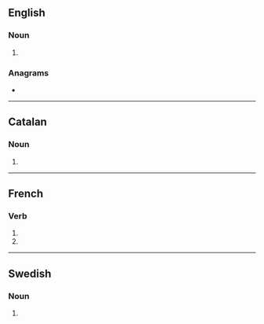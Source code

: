 ==English==

===Noun===
{{head|en|noun form}}

# {{plural of|en|cession}}

===Anagrams===
* {{anagrams|en|a=ceinosss|cosiness|scioness}}

----

==Catalan==

===Noun===
{{head|ca|noun form}}

# {{plural of|ca|cessió}}

----

==French==

===Verb===
{{head|fr|verb form}}

# {{inflection of|fr|cesser||1|p|impf|indc}}
# {{inflection of|fr|cesser||1|p|pres|subj}}

----

==Swedish==

===Noun===
{{head|sv|noun form}}

# {{sv-noun-form-indef-gen|cession}}